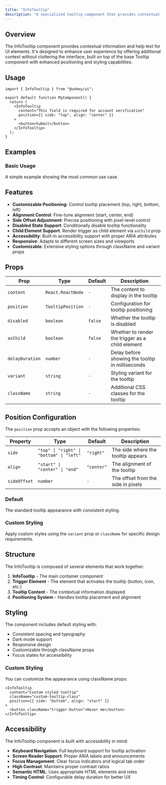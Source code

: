```yaml
---
title: "InfoTooltip"
description: "A specialized tooltip component that provides contextual information about elements in a consistent and accessible way. It's built on top of the base Tooltip component with additional styling and positioning options."
---
```


## Overview

The InfoTooltip component provides contextual information and help text for UI elements. It's designed to enhance user experience by offering additional context without cluttering the interface, built on top of the base Tooltip component with enhanced positioning and styling capabilities.

## Usage

```tsx
import { InfoTooltip } from "@unkey/ui";

export default function MyComponent() {
  return (
    <InfoTooltip
      content="This field is required for account verification"
      position={{ side: "top", align: "center" }}
    >
      <button>Submit</button>
    </InfoTooltip>
  );
}
```

## Examples

### Basic Usage
A simple example showing the most common use case.

<InfoTooltipExample />

## Features

- **Customizable Positioning**: Control tooltip placement (top, right, bottom, left)
- **Alignment Control**: Fine-tune alignment (start, center, end)
- **Side Offset Adjustment**: Precise positioning with pixel-level control
- **Disabled State Support**: Conditionally disable tooltip functionality
- **Child Element Support**: Render trigger as child element via `asChild` prop
- **Accessibility**: Built-in accessibility support with proper ARIA attributes
- **Responsive**: Adapts to different screen sizes and viewports
- **Customizable**: Extensive styling options through className and variant props

## Props

| Prop | Type | Default | Description |
|------|------|---------|-------------|
| `content` | `React.ReactNode` | `-` | The content to display in the tooltip |
| `position` | `TooltipPosition` | `-` | Configuration for tooltip positioning |
| `disabled` | `boolean` | `false` | Whether the tooltip is disabled |
| `asChild` | `boolean` | `false` | Whether to render the trigger as a child element |
| `delayDuration` | `number` | `-` | Delay before showing the tooltip in milliseconds |
| `variant` | `string` | `-` | Styling variant for the tooltip |
| `className` | `string` | `-` | Additional CSS classes for the tooltip |

## Position Configuration

The `position` prop accepts an object with the following properties:

| Property | Type | Default | Description |
|----------|------|---------|-------------|
| `side` | `"top" \| "right" \| "bottom" \| "left"` | `"right"` | The side where the tooltip appears |
| `align` | `"start" \| "center" \| "end"` | `"center"` | The alignment of the tooltip |
| `sideOffset` | `number` | `-` | The offset from the side in pixels |

### Default
The standard tooltip appearance with consistent styling.

### Custom Styling
Apply custom styles using the `variant` prop or `className` for specific design requirements.

## Structure

The InfoTooltip is composed of several elements that work together:

1. **InfoTooltip** - The main container component
2. **Trigger Element** - The element that activates the tooltip (button, icon, etc.)
3. **Tooltip Content** - The contextual information displayed
4. **Positioning System** - Handles tooltip placement and alignment

## Styling

The component includes default styling with:

- Consistent spacing and typography
- Dark mode support
- Responsive design
- Customizable through className props
- Focus states for accessibility

### Custom Styling

You can customize the appearance using className props:

```tsx
<InfoTooltip 
  content="Custom styled tooltip"
  className="custom-tooltip-class"
  position={{ side: "bottom", align: "start" }}
>
  <button className="trigger-button">Hover me</button>
</InfoTooltip>
```

## Accessibility

The InfoTooltip component is built with accessibility in mind:

- **Keyboard Navigation**: Full keyboard support for tooltip activation
- **Screen Reader Support**: Proper ARIA labels and announcements
- **Focus Management**: Clear focus indicators and logical tab order
- **High Contrast**: Maintains proper contrast ratios
- **Semantic HTML**: Uses appropriate HTML elements and roles
- **Timing Control**: Configurable delay duration for better UX 
